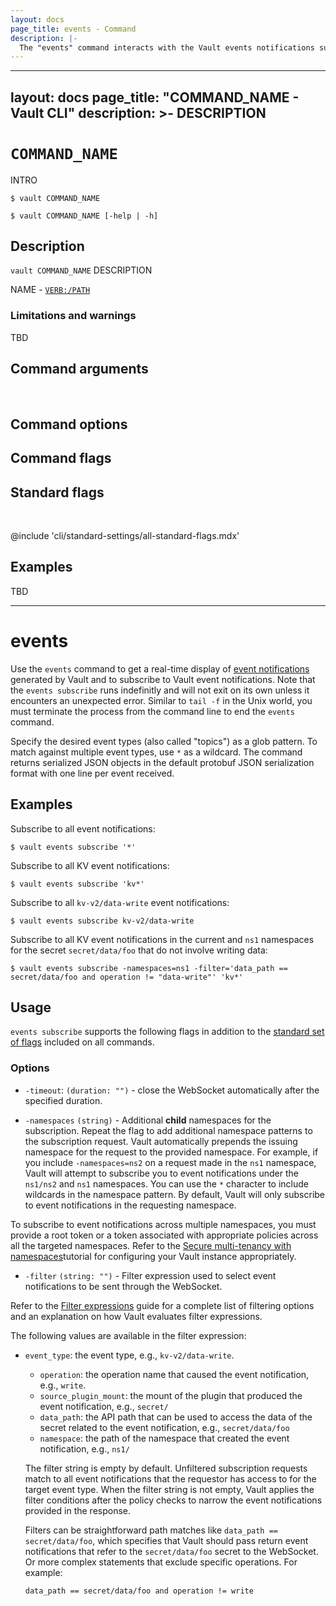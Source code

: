 ```yaml
---
layout: docs
page_title: events - Command
description: |-
  The "events" command interacts with the Vault events notifications subsystem.
---
```

---
layout: docs
page_title: "COMMAND_NAME - Vault CLI"
description: >-
  DESCRIPTION
---

# `COMMAND_NAME`

INTRO

<CodeBlockConfig hideClipboard>

```shell-session
$ vault COMMAND_NAME

$ vault COMMAND_NAME [-help | -h]
```

</CodeBlockConfig>

## Description

`vault COMMAND_NAME` DESCRIPTION

<Tip title="Related API endpoints">

  NAME - [`VERB:/PATH`](/vault/api-docs/URL)

</Tip>

### Limitations and warnings 

TBD

## Command arguments

<br />

<!-- @include 'cli/COMMAND/args/FILE.mdx'-->
<!-- - None -->

## Command options

<!-- @include 'cli/COMMAND/options/FILE.mdx'-->
<!-- - None -->

## Command flags

<!-- @include 'cli/COMMAND/flags/FILE.mdx'-->
<!-- - None -->

## Standard flags

<br />

@include 'cli/standard-settings/all-standard-flags.mdx'

## Examples

TBD

--------------------------------------------------------------------------------
# events

<EnterpriseAlert product="vault" />

Use the `events` command to get a real-time display of
[event notifications](/vault/docs/concepts/events) generated by Vault and to subscribe to Vault
event notifications. Note that the `events subscribe` runs indefinitly and will not exit on
its own unless it encounters an unexpected error. Similar to `tail -f` in the
Unix world, you must terminate the process from the command line to end the
`events` command.

Specify the desired event types (also called "topics") as a glob pattern. To
match against multiple event types, use `*` as a wildcard. The command returns
serialized JSON objects in the default protobuf JSON serialization format with
one line per event received.

## Examples

Subscribe to all event notifications:

```shell-session
$ vault events subscribe '*'
```

Subscribe to all KV event notifications:

```shell-session
$ vault events subscribe 'kv*'
```

Subscribe to all `kv-v2/data-write` event notifications:

```shell-session
$ vault events subscribe kv-v2/data-write
```

Subscribe to all KV event notifications in the current and `ns1` namespaces for the secret `secret/data/foo` that do not involve writing data:

```shell-session
$ vault events subscribe -namespaces=ns1 -filter='data_path == secret/data/foo and operation != "data-write"' 'kv*'
```

## Usage

`events subscribe` supports the following flags in addition to the [standard set of
flags](/vault/docs/commands) included on all commands.

### Options

- `-timeout`: `(duration: "")` - close the WebSocket automatically after the
  specified duration.

- `-namespaces` `(string)` - Additional **child** namespaces for the
  subscription. Repeat the flag to add additional namespace patterns to the
  subscription request. Vault automatically prepends the issuing namespace for
  the request to the provided namespace. For example, if you include
  `-namespaces=ns2` on a request made in the `ns1` namespace, Vault will attempt
  to subscribe you to event notifications under the `ns1/ns2` and `ns1` namespaces. You can
  use the `*` character to include wildcards in the namespace pattern. By
  default, Vault will only subscribe to event notifications in the requesting namespace.

<Note>
  To subscribe to event notifications across multiple namespaces, you must provide a root
  token or a token associated with appropriate policies across all the targeted
  namespaces. Refer to
  the <a href="/vault/tutorials/enterprise/namespaces">Secure multi-tenancy with
  namespaces</a>tutorial for configuring your Vault instance appropriately.
</Note>

- `-filter` `(string: "")` - Filter expression used to select event notifications to be sent
  through the WebSocket.

Refer to the [Filter expressions](/vault/docs/concepts/filtering) guide for a complete
list of filtering options and an explanation on how Vault evaluates filter expressions.

  The following values are available in the filter expression:
  - `event_type`: the event type, e.g., `kv-v2/data-write`.
	- `operation`: the operation name that caused the event notification, e.g., `write`.
	- `source_plugin_mount`: the mount of the plugin that produced the event notification,
    e.g., `secret/`
	- `data_path`: the API path that can be used to access the data of the secret related to the event notification, e.g., `secret/data/foo`
	- `namespace`: the path of the namespace that created the event notification, e.g., `ns1/`

    The filter string is empty by default. Unfiltered subscription requests match to
    all event notifications that the requestor has access to for the target event type. When the
    filter string is not empty, Vault applies the filter conditions after the policy
    checks to narrow the event notifications provided in the response.

    Filters can be straightforward path matches like
    `data_path == secret/data/foo`, which specifies that Vault should pass
    return event notifications that refer to the `secret/data/foo` secret to the WebSocket.
    Or more complex statements that exclude specific operations. For example:
      ```
      data_path == secret/data/foo and operation != write
      ```
